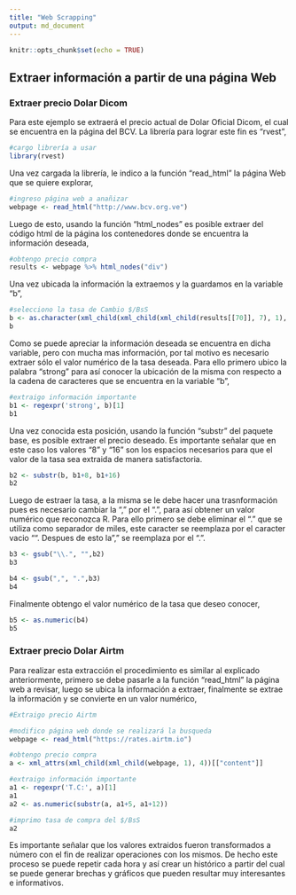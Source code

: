 ```yaml
---
title: "Web Scrapping"
output: md_document
---
```


```r
knitr::opts_chunk$set(echo = TRUE)
```

## Extraer información a partir de una página Web

### Extraer precio Dolar Dicom

Para este ejemplo se extraerá el precio actual de Dolar Oficial Dicom, el cual se encuentra en la página del BCV. La librería para lograr este fin es "rvest",

```r
#cargo librería a usar
library(rvest)

```

Una vez cargada la librería, le indico a la función "read_html" la página Web que se quiere explorar,

```r
#ingreso página web a anañizar
webpage <- read_html("http://www.bcv.org.ve")

```

Luego de esto, usando la función "html_nodes" es posible extraer del código html de la página los contenedores donde se encuentra la información deseada,

```r
#obtengo precio compra 
results <- webpage %>% html_nodes("div")
```

Una vez ubicada la información la extraemos y la guardamos en la variable "b",

```r
#selecciono la tasa de Cambio $/BsS
b <- as.character(xml_child(xml_child(xml_child(results[[70]], 7), 1), 1))
b
```


Como se puede apreciar la información deseada se encuentra en dicha variable, pero con mucha mas información, por tal motivo es necesario extraer sólo el valor numérico de la tasa deseada. Para ello primero ubico la palabra "strong" para así conocer la ubicación de la misma con respecto a la cadena de caracteres que se encuentra en la variable "b",

```r
#extraigo información importante
b1 <- regexpr('strong', b)[1]
b1
```

Una vez conocida esta posición, usando la función "substr" del paquete base, es posible extraer el precio deseado. Es importante señalar que en este caso los valores "8" y "16" son los espacios necesarios para que el valor de la tasa sea extraida de manera satisfactoria.


```r
b2 <- substr(b, b1+8, b1+16)
b2
```

Luego de estraer la tasa, a la misma se le debe hacer una trasnformación pues es necesario cambiar la "," por el ".", para así obtener un valor numérico que reconozca R. Para ello primero se debe eliminar el "." que se utiliza como separador de miles, este caracter se reemplaza por el caracter vacio "". Despues de esto la "," se reemplaza por el ".".


```r
b3 <- gsub("\\.", "",b2)
b3
```

```r
b4 <- gsub(",", ".",b3)
b4
```

Finalmente obtengo el valor numérico de la tasa que deseo conocer,

```r
b5 <- as.numeric(b4)
b5
```

### Extraer precio Dolar Airtm

Para realizar esta extracción el procedimiento es similar al explicado anteriormente, primero se debe pasarle a la función "read_html" la página web a revisar, luego se ubica la información a extraer, finalmente se extrae la información y se convierte en un valor numérico,

```r
#Extraigo precio Airtm

#modifico página web donde se realizará la busqueda
webpage <- read_html("https://rates.airtm.io")

#obtengo precio compra 
a <- xml_attrs(xml_child(xml_child(webpage, 1), 4))[["content"]]

#extraigo información importante
a1 <- regexpr('T.C:', a)[1]
a1
a2 <- as.numeric(substr(a, a1+5, a1+12))

#imprimo tasa de compra del $/BsS
a2
```

Es importante señalar que los valores extraidos fueron transformados a número con el fin de realizar operaciones con los mismos. De hecho este proceso se puede repetir cada hora y así crear un histórico a partir del cual se puede generar brechas y gráficos que pueden resultar muy interesantes e informativos.

